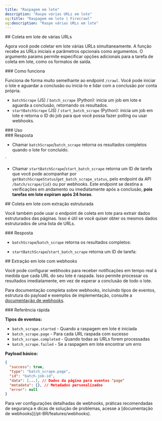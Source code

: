 ```yaml
---
title: "Raspagem em lote"
description: "Raspe várias URLs em lote"
og:title: "Raspagem em lote | Firecrawl"
og:description: "Raspe várias URLs em lote"
---
```



<div id="batch-scraping-multiple-urls">
  ## Coleta em lote de várias URLs
</div>

Agora você pode coletar em lote várias URLs simultaneamente. A função recebe as URLs iniciais e parâmetros opcionais como argumentos. O argumento params permite especificar opções adicionais para a tarefa de coleta em lote, como os formatos de saída.

<div id="how-it-works">
  ### Como funciona
</div>

Funciona de forma muito semelhante ao endpoint `/crawl`. Você pode iniciar o lote e aguardar a conclusão ou iniciá-lo e lidar com a conclusão por conta própria.

* `batchScrape` (JS) / `batch_scrape` (Python): inicia um job em lote e aguarda a conclusão, retornando os resultados.
* `startBatchScrape` (JS) / `start_batch_scrape` (Python): inicia um job em lote e retorna o ID do job para que você possa fazer polling ou usar webhooks.

<div id="usage">
  ### Uso
</div>

<CodeGroup>
  <BatchScrapePython />

  <BatchScrapeNode />

  <BatchScrapeCURL />
</CodeGroup>

<div id="response">
  ### Resposta
</div>

* Chamar `batchScrape`/`batch_scrape` retorna os resultados completos quando o lote for concluído.

<BatchScrapeOutput />

`

* Chamar `startBatchScrape`/`start_batch_scrape` retorna um ID de tarefa que você pode acompanhar por `getBatchScrapeStatus`/`get_batch_scrape_status`, pelo endpoint da API `/batch/scrape/{id}` ou por webhooks. Este endpoint se destina a verificações em andamento ou imediatamente após a conclusão, **pois tarefas em lote expiram após 24 horas**.

<BatchScrapeAsyncOutput />

<div id="batch-scrape-with-structured-extraction">
  ## Coleta em lote com extração estruturada
</div>

Você também pode usar o endpoint de coleta em lote para extrair dados estruturados das páginas. Isso é útil se você quiser obter os mesmos dados estruturados de uma lista de URLs.

<CodeGroup>
  <BatchScrapeExtractPython />

  <BatchScrapeExtractNode />

  <BatchScrapeExtractCURL />
</CodeGroup>

<div id="response">
  ### Resposta
</div>

* `batchScrape`/`batch_scrape` retorna os resultados completos:

<BatchScrapeExtractOutput />

* `startBatchScrape`/`start_batch_scrape` retorna um ID de tarefa:

<BatchScrapeExtractAsyncOutput />

<div id="batch-scrape-with-webhooks">
  ## Extração em lote com webhooks
</div>

Você pode configurar webhooks para receber notificações em tempo real à medida que cada URL do seu lote é raspada. Isso permite processar os resultados imediatamente, em vez de esperar a conclusão de todo o lote.

<BatchScrapeWebhookCURL />

Para documentação completa sobre webhooks, incluindo tipos de eventos, estrutura do payload e exemplos de implementação, consulte a [documentação de webhooks](/pt-BR/features/webhooks).

<div id="quick-reference">
  ### Referência rápida
</div>

**Tipos de eventos:**

* `batch_scrape.started` - Quando a raspagem em lote é iniciada
* `batch_scrape.page` - Para cada URL raspada com sucesso
* `batch_scrape.completed` - Quando todas as URLs forem processadas
* `batch_scrape.failed` - Se a raspagem em lote encontrar um erro

**Payload básico:**

```json
{
  "success": true,
  "type": "batch_scrape.page",
  "id": "batch-job-id",
  "data": [...], // Dados da página para eventos "page"
  "metadata": {}, // Metadados personalizados
  "error": null
}
```

<Note>
  Para ver configurações detalhadas de webhooks, práticas recomendadas de segurança e dicas de solução de problemas, acesse a [documentação de webhooks](/pt-BR/features/webhooks).
</Note>
